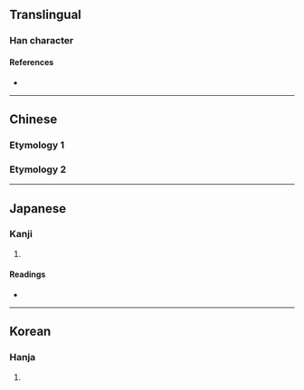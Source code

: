 {{also|堊|聖}}
{{character info}}
==Translingual==

===Han character===
{{Han char|rn=32|rad=土|as=06|sn=9|four=|canj=MCG|ids=⿱亚土}}
====References====
* {{Han ref|kx=0228.291|dkj=05085|hdz=10437.100|uh=57A9|ud=22441}}

----

==Chinese==
===Etymology 1===
{{zh-see|堊}}

===Etymology 2===
{{zh-see|聖|v}}

----

==Japanese==

===Kanji===
{{ja-kanji|grade=|rs=土06}}

# {{rfdef|ja|sort=土06}}

====Readings====
* {{ja-readings|on=[[せい]] (sei), [[しょう]] (shō)|kun=[[ひじり]] (hijiri)}}

----

==Korean==

===Hanja===
{{ko-hanja|hangeul=성|rv=seong|mr=sŏng}}

# {{rfdef|ko|sort=土06}}